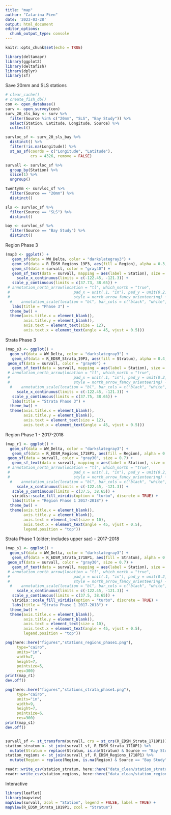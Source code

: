 ```yaml
---
title: "map"
author: "Catarina Pien"
date: '2023-03-28'
output: html_document
editor_options: 
  chunk_output_type: console
---
```


```r
knitr::opts_chunk$set(echo = TRUE)
```

```r
library(deltamapr)
library(ggplot2)
library(deltafish)
library(dplyr)
library(sf)
```

Save 20mm and SLS stations
```r
# clear_cache()
# create_fish_db()
con <- open_database()
surv <- open_survey(con)
surv_20_sls_bay <- surv %>%
  filter(Source %in% c("20mm", "SLS", "Bay Study")) %>%
  select(Station, Latitude, Longitude, Source) %>%
  collect()

survloc_sf <- surv_20_sls_bay %>% 
  distinct() %>%
  filter(!is.na(Longitude)) %>%
  st_as_sf(coords = c("Longitude", "Latitude"),
           crs = 4326, remove = FALSE)

survall <- survloc_sf %>%
  group_by(Station) %>%
  slice(1) %>%
  ungroup()

twentymm <- survloc_sf %>%
  filter(Source == "20mm") %>%
  distinct()

sls <- survloc_sf %>%
  filter(Source == "SLS") %>%
  distinct()

bay <- survloc_sf %>%
  filter(Source == "Bay Study") %>%
  distinct()


```

Region Phase 3
```r
(map3 <- ggplot() + 
   geom_sf(data = WW_Delta, color = "darkslategray3") +
   geom_sf(data = R_EDSM_Regions_19P3, aes(fill = Region), alpha = 0.3, inherit.aes = FALSE)+
   geom_sf(data = survall, color = "gray40") + 
   geom_sf_text(data = survall, mapping = aes(label = Station), size = 3, nudge_x = -0.012, nudge_y = 0.02) + 
     scale_x_continuous(limits = c(-122.45, -121.3)) + 
   scale_y_continuous(limits = c(37.73, 38.65)) +
 # annotation_north_arrow(location = "tl", which_north = "true",
 #                            pad_x = unit(.1, "in"), pad_y = unit(0.2, "in"),
 #                            style = north_arrow_fancy_orienteering) +
  #    annotation_scale(location = "bl", bar_cols = c("black", "white", "black", "white")) +
   labs(title = "Phase 3") +
  theme_bw() +
  theme(axis.title.x = element_blank(),
        axis.title.y = element_blank(),
        axis.text = element_text(size = 12),
        axis.text.x = element_text(angle = 45, vjust = 0.5)))
```


Strata Phase 3

```r
(map_s3 <- ggplot() + 
  geom_sf(data = WW_Delta, color = "darkslategray3") +
   geom_sf(data = R_EDSM_Strata_19P3, aes(fill = Stratum), alpha = 0.4,inherit.aes = FALSE)+
 geom_sf(data = survall, color = "gray40") + 
   geom_sf_text(data = survall, mapping = aes(label = Station), size = 3, nudge_x = -0.05, nudge_y = 0.02) +
 # annotation_north_arrow(location = "tl", which_north = "true",
 #                            pad_x = unit(.1, "in"), pad_y = unit(0.2, "in"),
 #                            style = north_arrow_fancy_orienteering) +
  #    annotation_scale(location = "bl", bar_cols = c("black", "white", "black", "white")) +
     scale_x_continuous(limits = c(-122.45, -121.3)) + 
   scale_y_continuous(limits = c(37.75, 38.65)) +
   labs(title = "Strata Phase 3") +
  theme_bw() +
  theme(axis.title.x = element_blank(),
        axis.title.y = element_blank(),
        axis.text = element_text(size = 12),
        axis.text.x = element_text(angle = 45, vjust = 0.5)))
```


Region Phase 1 - 2017-2018
```r
(map_r1 <- ggplot() + 
  geom_sf(data = WW_Delta, color = "darkslategray3") +
   geom_sf(data = R_EDSM_Regions_1718P1, aes(fill = Region), alpha = 0.5,inherit.aes = FALSE)+
 geom_sf(data = survall, color = "gray30", size = 0.7) + 
   geom_sf_text(data = survall, mapping = aes(label = Station), size = 2.5, nudge_x = -0.012, nudge_y = 0.016) +
 # annotation_north_arrow(location = "tl", which_north = "true",
 #                            pad_x = unit(.1, "in"), pad_y = unit(0.2, "in"),
 #                            style = north_arrow_fancy_orienteering) +
  #    annotation_scale(location = "bl", bar_cols = c("black", "white", "black", "white")) +
     scale_x_continuous(limits = c(-122.45, -121.3)) + 
   scale_y_continuous(limits = c(37.5, 38.65)) +
   viridis::scale_fill_viridis(option = "turbo", discrete = TRUE) + 
   labs(title = "Region Phase 1 2017-2018") +
  theme_bw() +
  theme(axis.title.x = element_blank(),
        axis.title.y = element_blank(),
        axis.text = element_text(size = 10),
        axis.text.x = element_text(angle = 45, vjust = 0.5),
        legend.position = "top"))
```



Strata Phase 1 (older; includes upper sac) - 2017-2018
```r
(map_s1 <- ggplot() + 
  geom_sf(data = WW_Delta, color = "darkslategray3") +
   geom_sf(data = R_EDSM_Strata_1718P1, aes(fill = Stratum), alpha = 0.5,inherit.aes = FALSE)+
 geom_sf(data = survall, color = "gray30", size = 0.7) + 
   geom_sf_text(data = survall, mapping = aes(label = Station), size = 2.5, nudge_x = -0.012, nudge_y = 0.016) +
 # annotation_north_arrow(location = "tl", which_north = "true",
 #                            pad_x = unit(.1, "in"), pad_y = unit(0.2, "in"),
 #                            style = north_arrow_fancy_orienteering) +
  #    annotation_scale(location = "bl", bar_cols = c("black", "white", "black", "white")) +
     scale_x_continuous(limits = c(-122.45, -121.3)) + 
   scale_y_continuous(limits = c(37.5, 38.65)) +
   viridis::scale_fill_viridis(option = "turbo", discrete = TRUE) + 
   labs(title = "Strata Phase 1 2017-2018") +
  theme_bw() +
  theme(axis.title.x = element_blank(),
        axis.title.y = element_blank(),
        axis.text = element_text(size = 10),
        axis.text.x = element_text(angle = 45, vjust = 0.5),
        legend.position = "top"))


```






```r
png(here::here("figures","stations_regions_phase1.png"),
     type="cairo",
     units="in", 
     width=7, 
     height=7, 
     pointsize=5, 
     res=300)
print(map_r1)
dev.off()

png(here::here("figures","stations_strata_phase1.png"),
     type="cairo",
     units="in", 
     width=9, 
     height=7, 
     pointsize=6, 
     res=300)
print(map_s1)
dev.off()



```

```r
survall_sf <- st_transform(survall, crs = st_crs(R_EDSM_Strata_1718P1))
station_stratum <- st_join(survall_sf, R_EDSM_Strata_1718P1) %>%
  mutate(Stratum = replace(Stratum, is.na(Stratum) & Source == "Bay Study", "Bay"))
station_regions <- st_join(survall_sf, R_EDSM_Regions_1718P1) %>%
  mutate(Region = replace(Region, is.na(Region) & Source == "Bay Study", "Bay"))

readr::write_csv(station_stratum, here::here("data_clean/station_stratum_crosswalk.csv"))
readr::write_csv(station_regions, here::here("data_clean/station_region_crosswalk.csv"))
```

Interactive
```r
library(leaflet)
library(mapview)
mapView(survall, zcol = "Station", legend = FALSE, label = TRUE) +
mapView(R_EDSM_Strata_1819P1, zcol = "Stratum") 
```

